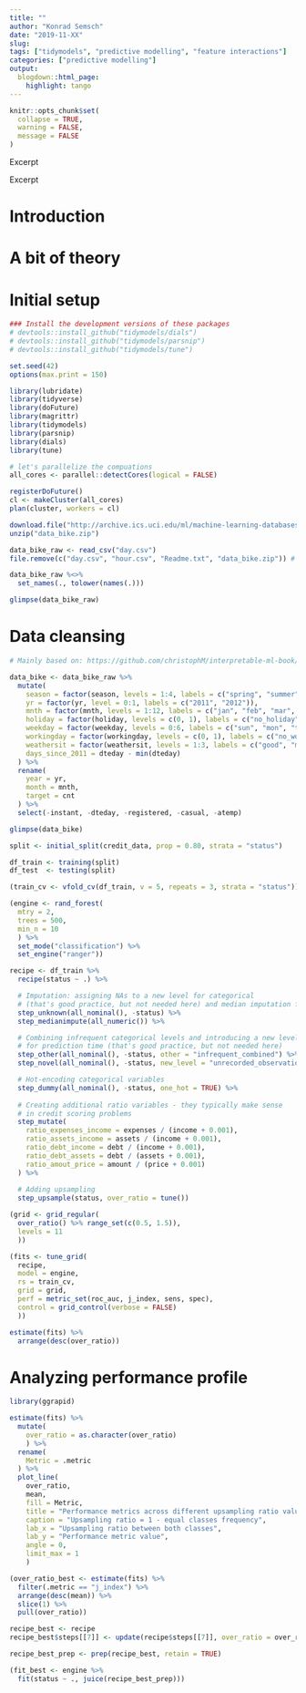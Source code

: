```yaml
---
title: ""
author: "Konrad Semsch"
date: "2019-11-XX"
slug: 
tags: ["tidymodels", "predictive modelling", "feature interactions"]
categories: ["predictive modelling"]
output:
  blogdown::html_page:
    highlight: tango
---
```


```r
knitr::opts_chunk$set(
  collapse = TRUE,
  warning = FALSE,
  message = FALSE
)
```

<style>
body {
text-align: justify}
</style>

Excerpt

<!--more-->

Excerpt

# Introduction

# A bit of theory

# Initial setup

```r

### Install the development versions of these packages
# devtools::install_github("tidymodels/dials")
# devtools::install_github("tidymodels/parsnip")
# devtools::install_github("tidymodels/tune")

```

```r

set.seed(42)
options(max.print = 150)

library(lubridate)
library(tidyverse)
library(doFuture)
library(magrittr)
library(tidymodels)
library(parsnip)
library(dials)
library(tune)

# let's parallelize the compuations  
all_cores <- parallel::detectCores(logical = FALSE)

registerDoFuture()
cl <- makeCluster(all_cores)
plan(cluster, workers = cl)

```

```r

download.file("http://archive.ics.uci.edu/ml/machine-learning-databases/00275/Bike-Sharing-Dataset.zip", destfile = "data_bike.zip", method = "auto")
unzip("data_bike.zip")

data_bike_raw <- read_csv("day.csv")
file.remove(c("day.csv", "hour.csv", "Readme.txt", "data_bike.zip")) # you can remove the file from your local directory if you like

data_bike_raw %<>%
  set_names(., tolower(names(.)))

glimpse(data_bike_raw)

```

# Data cleansing

```r

# Mainly based on: https://github.com/christophM/interpretable-ml-book/blob/master/R/get-bike-sharing-dataset.R

data_bike <- data_bike_raw %>% 
  mutate(
    season = factor(season, levels = 1:4, labels = c("spring", "summer", "fall", "winter")),
    yr = factor(yr, level = 0:1, labels = c("2011", "2012")),
    mnth = factor(mnth, levels = 1:12, labels = c("jan", "feb", "mar", "apr", "may", "jin", "jul", "aug", "sep", "oct", "nov", "dec")),
    holiday = factor(holiday, levels = c(0, 1), labels = c("no_holiday", "holiday")),
    weekday = factor(weekday, levels = 0:6, labels = c("sun", "mon", "tue", "wed", "thu", "fri", "sat")),
    workingday = factor(workingday, levels = c(0, 1), labels = c("no_working_day", "working_day")),
    weathersit = factor(weathersit, levels = 1:3, labels = c("good", "misty", "rain_snow_storm")),
    days_since_2011 = dteday - min(dteday)
  ) %>% 
  rename(
    year = yr,
    month = mnth,
    target = cnt
  ) %>% 
  select(-instant, -dteday, -registered, -casual, -atemp)

glimpse(data_bike)

```

```r

split <- initial_split(credit_data, prop = 0.80, strata = "status")

df_train <- training(split)
df_test  <- testing(split)

(train_cv <- vfold_cv(df_train, v = 5, repeats = 3, strata = "status"))

```

```r

(engine <- rand_forest(
  mtry = 2,
  trees = 500, 
  min_n = 10
  ) %>% 
  set_mode("classification") %>% 
  set_engine("ranger"))

```

```r

recipe <- df_train %>%
  recipe(status ~ .) %>%

  # Imputation: assigning NAs to a new level for categorical 
  # (that's good practice, but not needed here) and median imputation for numeric
  step_unknown(all_nominal(), -status) %>% 
  step_medianimpute(all_numeric()) %>%

  # Combining infrequent categorical levels and introducing a new level 
  # for prediction time (that's good practice, but not needed here)
  step_other(all_nominal(), -status, other = "infrequent_combined") %>%
  step_novel(all_nominal(), -status, new_level = "unrecorded_observation") %>%

  # Hot-encoding categorical variables
  step_dummy(all_nominal(), -status, one_hot = TRUE) %>%
  
  # Creating additional ratio variables - they typically make sense 
  # in credit scoring problems
  step_mutate(
    ratio_expenses_income = expenses / (income + 0.001),
    ratio_assets_income = assets / (income + 0.001),
    ratio_debt_income = debt / (income + 0.001),
    ratio_debt_assets = debt / (assets + 0.001),
    ratio_amout_price = amount / (price + 0.001)
  ) %>% 
  
  # Adding upsampling 
  step_upsample(status, over_ratio = tune())

```

```r

(grid <- grid_regular(
  over_ratio() %>% range_set(c(0.5, 1.5)),
  levels = 11
  ))

```

```r

(fits <- tune_grid(
  recipe,
  model = engine,
  rs = train_cv,
  grid = grid,
  perf = metric_set(roc_auc, j_index, sens, spec),
  control = grid_control(verbose = FALSE)
  ))

```

```r

estimate(fits) %>% 
  arrange(desc(over_ratio))

```

# Analyzing performance profile

```r

library(ggrapid)

estimate(fits) %>% 
  mutate(
    over_ratio = as.character(over_ratio)
    ) %>% 
  rename(
    Metric = .metric  
  ) %>% 
  plot_line(
    over_ratio, 
    mean, 
    fill = Metric,
    title = "Performance metrics across different upsampling ratio values",
    caption = "Upsampling ratio = 1 - equal classes frequency",
    lab_x = "Upsampling ratio between both classes",
    lab_y = "Performance metric value",
    angle = 0,
    limit_max = 1
    )

```

```r

(over_ratio_best <- estimate(fits) %>% 
  filter(.metric == "j_index") %>% 
  arrange(desc(mean)) %>% 
  slice(1) %>% 
  pull(over_ratio))

```

```r

recipe_best <- recipe
recipe_best$steps[[7]] <- update(recipe$steps[[7]], over_ratio = over_ratio_best)

```

```r

recipe_best_prep <- prep(recipe_best, retain = TRUE)

(fit_best <- engine %>% 
  fit(status ~ ., juice(recipe_best_prep)))

```

